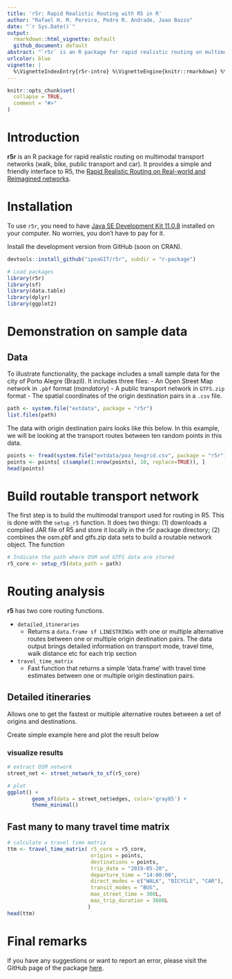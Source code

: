 ```yaml
---
title: 'r5r: Rapid Realistic Routing with R5 in R'
author: "Rafael H. M. Pereira, Pedro R. Andrade, Joao Bazzo"
date: "`r Sys.Date()`"
output:
  rmarkdown::html_vignette: default
  github_document: default
abstract: "`r5r` is an R package for rapid realistic routing on multimodal transport networks (walk, bike, public transport and car) using R5 <https://github.com/conveyal/r5>. The package allows users to generate detailed routing analysis or calculate travel time matrices using seamless parallel computing on top of the R5 Java machine."
urlcolor: blue
vignette: |
  %\VignetteIndexEntry{r5r-intro} %\VignetteEngine{knitr::rmarkdown} %\VignetteEncoding{UTF-8}
---
```


```r
knitr::opts_chunk$set(
  collapse = TRUE,
  comment = "#>"
)
```

# Introduction 

**r5r** is an R package for rapid realistic routing on multimodal transport 
networks (walk, bike, public transport and car). It provides a simple and 
friendly interface to R5, the [Rapid Realistic Routing on Real-world and Reimagined networks](https://github.com/conveyal/r5).

# Installation
To use `r5r`, you need to have [Java SE Development Kit 11.0.8](https://www.oracle.com/java/technologies/javase-jdk11-downloads.html) 
installed on your computer. No worries, you don't have to pay for it.

Install the development version from GitHub (soon on CRAN).

```r
devtools::install_github("ipeaGIT/r5r", subdir = "r-package")

```


```r
# Load packages
library(r5r)
library(sf)
library(data.table)
library(dplyr)
library(ggplot2)

```

# Demonstration on sample data

## Data
To illustrate functionality, the package includes a small sample data for the 
city of Porto Alegre (Brazil). It includes three files:
- An Open Street Map network in `.pbf` format (*mandatory*)
- A public transport network in `GTFS.zip` format
- The spatial coordinates of the origin destination pairs in a `.csv` file.

```r
path <- system.file("extdata", package = "r5r")
list.files(path)

```
The data with origin destination pairs looks like this below. In this example, 
we will be looking at the transport routes between ten random points in this 
data.
```r
points <- fread(system.file("extdata/poa_hexgrid.csv", package = "r5r"))
points <- points[ c(sample(1:nrow(points), 10, replace=TRUE)), ]
head(points)

```

# Build routable transport network

The first step is to build the multimodal transport used for routing in R5. This
is done with the `setup_r5` function. It does two things: (1) downloads a compiled JAR file
of R5 and store it locally in the r5r package directory; (2) combines the osm.pbf and gtfs.zip data sets to build a routable network object. The function 

```r
# Indicate the path where OSM and GTFS data are stored
r5_core <- setup_r5(data_path = path)

```

# Routing analysis

**r5** has two core routing functions.

- `detailed_itineraries`
   * Returns a `data.frame sf LINESTRINGs` with one or multiple alternative routes
   between one or multiple origin destination pairs. The data output brings 
   detailed information on transport mode, travel time, walk distance etc for 
   each trip section
 
- `travel_time_matrix`
   * Fast function that returns a simple 'data.frame' with travel time 
   estimates between one or multiple origin destination pairs.
   
## Detailed itineraries

Allows one to get the fastest or multiple alternative routes between a set of
origins and destinations.

Create simple example here and plot the result below

### visualize results


```r
# extract OSM network
street_net <- street_network_to_sf(r5_core)

# plot
ggplot() +
        geom_sf(data = street_net$edges, color='gray85') +
        theme_minimal()

```




## Fast many to many travel time matrix

```r
# calculate a travel time matrix
ttm <- travel_time_matrix( r5_core = r5_core,
                           origins = points,
                           destinations = points,
                           trip_date = "2019-05-20",
                           departure_time = "14:00:00",
                           direct_modes = c("WALK", "BICYCLE", "CAR"),
                           transit_modes = "BUS",
                           max_street_time = 300L,
                           max_trip_duration = 3600L
                          )
head(ttm)
```



# Final remarks

If you have any suggestions or want to report an error, please visit the GitHub page of the package [here](https://github.com/ipeaGIT/r5r).
